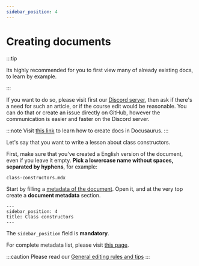 ```yaml
---
sidebar_position: 4
---
```


# Creating documents


:::tip

Its highly recommended for you to first view many of already existing docs, to
learn by example.

:::

If you want to do so, please visit first our [Discord server](https://discord.gg/3MeXQ8TvBw),
then ask if there's a need for such an article, or if the course edit would be reasonable.
You can do that or create an issue directly on GitHub, however the communication is
easier and faster on the Discord server.

:::note
Visit [this link](https://docusaurus.io/docs/create-doc) to learn how to create docs in Docusaurus.
:::

Let's say that you want to write a lesson about class constructors.

First, make sure that you've created a English version of the document, even if you leave
it empty. **Pick a lowercase name without spaces, separated by hyphens**, for example:

```
class-constructors.mdx
```

Start by filling a [metadata of the document](https://docusaurus.io/docs/next/api/plugins/@docusaurus/plugin-content-docs#markdown-frontmatter). Open it, and at the very top create a **document metadata** section.

```mdx
---
sidebar_position: 4
title: Class constructors
---
```

The `sidebar_position` field is **mandatory**.

For complete metadata list, please visit [this page](https://docusaurus.io/docs/next/api/plugins/@docusaurus/plugin-content-docs#markdown-frontmatter).

:::caution
Please read our [General editing rules and tips](general-rules)
:::